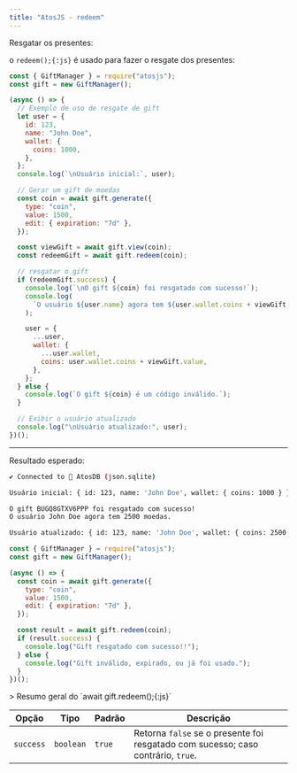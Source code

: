 ```yaml
---
title: "AtosJS - redeem"
---
```



<Callout type=".">
<div style={{ display: 'flex', alignItems: 'center', gap: '0.5rem', fontSize: '1rem', fontWeight: 'bold' }}>
  <FaGifts size="1rem" />
  <span>Resgatar os presentes:</span>
</div>

o `redeem();{:js}` é usado para fazer o resgate dos presentes:

```javascript filename="index.js" showLineNumbers copy
const { GiftManager } = require("atosjs");
const gift = new GiftManager();

(async () => {
  // Exemplo de uso de resgate de gift
  let user = {
    id: 123,
    name: "John Doe",
    wallet: {
      coins: 1000,
    },
  };
  console.log(`\nUsuário inicial:`, user);

  // Gerar um gift de moedas
  const coin = await gift.generate({
    type: "coin",
    value: 1500,
    edit: { expiration: "7d" },
  });

  const viewGift = await gift.view(coin);
  const redeemGift = await gift.redeem(coin);

  // resgatar o gift
  if (redeemGift.success) {
    console.log(`\nO gift ${coin} foi resgatado com sucesso!`);
    console.log(
      `O usuário ${user.name} agora tem ${user.wallet.coins + viewGift.value} moedas.`
    );

    user = {
      ...user,
      wallet: {
        ...user.wallet,
        coins: user.wallet.coins + viewGift.value,
      },
    };
  } else {
    console.log(`O gift ${coin} é um código inválido.`);
  }

  // Exibir o usuário atualizado
  console.log("\nUsuário atualizado:", user);
})();
```

---

<div
  style={{
    display: "flex",
    alignItems: "center",
    gap: "0.5rem",
    fontSize: "1rem",
    fontWeight: "bold",
  }}
>
  <FaFileCircleCheck size="1rem" />
  <span>Resultado esperado:</span>
</div>

```bash filename="Terminal"
✔ Connected to 🚀 AtosDB (json.sqlite)                                                                                                               12:13:54 AM

Usuário inicial: { id: 123, name: 'John Doe', wallet: { coins: 1000 } }

O gift BUGQ8GTXV6PPP foi resgatado com sucesso!
O usuário John Doe agora tem 2500 moedas.

Usuário atualizado: { id: 123, name: 'John Doe', wallet: { coins: 2500 } }
```

</Callout>

```javascript filename="index.js" showLineNumbers copy
const { GiftManager } = require("atosjs");
const gift = new GiftManager();

(async () => {
  const coin = await gift.generate({
    type: "coin",
    value: 1500,
    edit: { expiration: "7d" },
  });

  const result = await gift.redeem(coin);
  if (result.success) {
    console.log("Gift resgatado com sucesso!!");
  } else {
    console.log("Gift inválido, expirado, ou já foi usado.");
  }
})();
```

<Callout type=".">
> Resumo geral do `await gift.redeem();{:js}`
</Callout>

| Opção     | Tipo      | Padrão | Descrição                                                                        |
| --------- | --------- | ------ | -------------------------------------------------------------------------------- |
| `success` | `boolean` | `true` | Retorna `false` se o presente foi resgatado com sucesso; caso contrário, `true`. |
